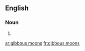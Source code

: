 ==English==

===Noun===
{{head|en|plural|head=[[gibbous]] [[moon]]s}}

# {{plural of|gibbous moon|lang=en}}

[[ar:gibbous moons]]
[[fr:gibbous moons]]